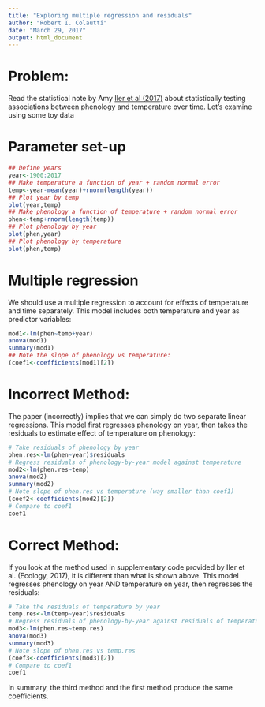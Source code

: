 ```yaml
---
title: "Exploring multiple regression and residuals"
author: "Robert I. Colautti"
date: "March 29, 2017"
output: html_document
---
```


# Problem:

Read the statistical note by Amy [Iler et al (2017)](IlerEtAl2017Ecology) about statistically testing associations between phenology and temperature over time. Let's examine using some toy data

# Parameter set-up

```r
## Define years
year<-1900:2017
## Make temperature a function of year + random normal error
temp<-year-mean(year)+rnorm(length(year))
## Plot year by temp
plot(year,temp)
## Make phenology a function of temperature + random normal error
phen<-temp+rnorm(length(temp))
## Plot phenology by year
plot(phen,year)
## Plot phenology by temperature
plot(phen,temp)
```

# Multiple regression 

We should use a multiple regression to account for effects of temperature and time separately. This model includes both temperature and year as predictor variables:

```r
mod1<-lm(phen~temp+year)
anova(mod1)
summary(mod1)
## Note the slope of phenology vs temperature:
(coef1<-coefficients(mod1)[2])
```

# Incorrect Method:

The paper (incorrectly) implies that we can simply do two separate linear regressions. This model first regresses phenology on year, then takes the residuals to estimate effect of temperature on phenology:

```r
# Take residuals of phenology by year
phen.res<-lm(phen~year)$residuals
# Regress residuals of phenology-by-year model against temperature
mod2<-lm(phen.res~temp)
anova(mod2)
summary(mod2)
# Note slope of phen.res vs temperature (way smaller than coef1)
(coef2<-coefficients(mod2)[2])
# Compare to coef1
coef1
```

# Correct Method:

If you look at the method used in supplementary code provided by Iler et al. (Ecology, 2017), it is different than what is shown above. This model regresses phenology on year AND temperature on year, then regresses the residuals:

```r
# Take the residuals of temperature by year
temp.res<-lm(temp~year)$residuals
# Regress residuals of phenology-by-year against residuals of temperature-by-year
mod3<-lm(phen.res~temp.res)
anova(mod3)
summary(mod3)
# Note slope of phen.res vs temp.res
(coef3<-coefficients(mod3)[2])
# Compare to coef1
coef1
```

In summary, the third method and the first method produce the same coefficients.